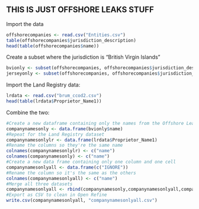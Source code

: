 

## THIS IS JUST OFFSHORE LEAKS STUFF

Import the data

```r
offshorecompanies <- read.csv("Entities.csv")
table(offshorecompanies$jurisdiction_description)
head(table(offshorecompanies$name))
```

Create a subset where the jurisdiction is "British Virgin Islands"

```r
bvionly <- subset(offshorecompanies, offshorecompanies$jurisdiction_description == 'British Virgin Islands')
jerseyonly <- subset(offshorecompanies, offshorecompanies$jurisdiction_description == 'Jersey')
```

Import the Land Registry data:

```r
lrdata <- read.csv("brum_ccod2.csv")
head(table(lrdata$Proprietor_Name1))
```

Combine the two:


```r
#Create a new dataframe containing only the names from the Offshore Leaks subset
companynamesonly <- data.frame(bvionly$name)
#Repeat for the Land Registry dataset
companynamesonlylr <- data.frame(lrdata$Proprietor_Name1)
#Rename the columns so they're the same name
colnames(companynamesonlylr) <- c("name")
colnames(companynamesonly) <- c("name")
#Create a new data frame containing only one column and one cell
companynamesonlyall <- data.frame(c("IGNORE"))
#Rename the column so it's the same as the others
colnames(companynamesonlyall) <- c("name")
#Merge all three datasets
companynamesonlyall <- rbind(companynamesonly,companynamesonlyall,companynamesonlylr)
#Export as CSV to clean in Open Refine
write.csv(companynamesonlyall, "companynamesonlyall.csv")
```
